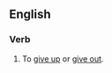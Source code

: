 ==English==

===Verb===
{{en-verb|upgives|upgave|upgiven}}

#{{transitive|obsolete}} To [[give up]] or [[give out]].

{{rfv|rare?, archaic?}}